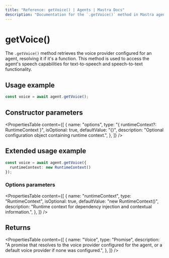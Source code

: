 ```yaml
---
title: "Reference: getVoice() | Agents | Mastra Docs"
description: "Documentation for the `.getVoice()` method in Mastra agents, which retrieves the voice provider for speech capabilities."
---
```


# getVoice()

The `.getVoice()` method retrieves the voice provider configured for an agent, resolving it if it's a function. This method is used to access the agent's speech capabilities for text-to-speech and speech-to-text functionality.

## Usage example

```typescript showLineNumbers copy
const voice = await agent.getVoice();
```

## Constructor parameters

<PropertiesTable
  content={[
    {
      name: "options",
      type: "{ runtimeContext?: RuntimeContext }",
      isOptional: true,
      defaultValue: "{}",
      description: "Optional configuration object containing runtime context.",
    },
  ]}
/>

## Extended usage example

```typescript showLineNumbers copy
const voice = await agent.getVoice({
  runtimeContext: new RuntimeContext()
});
```

### Options parameters

<PropertiesTable
  content={[
    {
      name: "runtimeContext",
      type: "RuntimeContext",
      isOptional: true,
      defaultValue: "new RuntimeContext()",
      description: "Runtime context for dependency injection and contextual information.",
    },
  ]}
/>

## Returns

<PropertiesTable
  content={[
    {
      name: "Voice",
      type: "Promise<Voice>",
      description: "A promise that resolves to the voice provider configured for the agent, or a default voice provider if none was configured.",
    },
  ]}
/>
